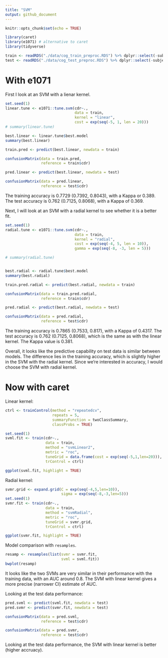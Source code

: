 ```yaml
---
title: "SVM"
output: github_document
---
```


```r
knitr::opts_chunk$set(echo = TRUE)

library(caret)
library(e1071) # alternative to caret
library(tidyverse)
```

```r
train <- readRDS("./data/cog_train_preproc.RDS") %>% dplyr::select(-subject)
test <- readRDS("./data/cog_test_preproc.RDS") %>% dplyr::select(-subject)

```

# With e1071

First I look at an SVM with a lienar kernel.

```r
set.seed(1)
linear.tune <- e1071::tune.svm(cdr~., 
                               data = train, 
                               kernel = "linear", 
                               cost = exp(seq(-5, 1, len = 20)))
# summary(linear.tune)

best.linear <- linear.tune$best.model
summary(best.linear)

train.pred <- predict(best.linear, newdata = train)

confusionMatrix(data = train.pred, 
                reference = train$cdr)

pred.linear <- predict(best.linear, newdata = test)

confusionMatrix(data = pred.linear, 
                reference = test$cdr)
```

The training accuracy is 0.7729 (0.7392, 0.8043), with a Kappa or 0.389.
The test accuracy is 0.762 (0.7125, 0.8068), with a Kappa of 0.369.

Next, I will look at an SVM with a radial kernel to see whether it is a better fit.

```r
set.seed(1)
radial.tune <- e1071::tune.svm(cdr~., 
                               data = train, 
                               kernel = "radial", 
                               cost = exp(seq(-4, 5, len = 10)),
                               gamma = exp(seq(-8, -3, len = 5)))

# summary(radial.tune)


best.radial <- radial.tune$best.model
summary(best.radial)

train.pred.radial <- predict(best.radial, newdata = train)

confusionMatrix(data = train.pred.radial, 
                reference = train$cdr)

pred.radial <- predict(best.radial, newdata = test)

confusionMatrix(data = pred.radial, 
                reference = test$cdr)
```

The training accuracy is 0.7865 (0.7533, 0.817), with a Kappa of 0.4317. 
The test accuracy is 0.762 (0.7125, 0.8068), which is the same as with the linear kernel. The Kappa value is 0.381.

Overall, it looks like the predictive capability on test data is similar between models. The difference lies in the training accuracy, which is slightly higher in the SVM with the radial kernel. Since we're interested in accuracy, I would choose the SVM with radial kernel.


# Now with caret

Linear kernel:

```r
ctrl <- trainControl(method = "repeatedcv",
                     repeats = 5,
                     summaryFunction = twoClassSummary, 
                     classProbs = TRUE) 

set.seed(1)
svml.fit <- train(cdr~., 
                  data = train, 
                  method = "svmLinear2",
                  metric = "roc",
                  tuneGrid = data.frame(cost = exp(seq(-5,1,len=20))),
                  trControl = ctrl)

ggplot(svml.fit, highlight = TRUE)
```

Radial kernel:
```r
svmr.grid <- expand.grid(C = exp(seq(-4,5,len=10)),
                         sigma = exp(seq(-8,-3,len=5)))
set.seed(1)             
svmr.fit <- train(cdr~., 
                  data = train,
                  method = "svmRadial",
                  metric = "roc",
                  tuneGrid = svmr.grid,
                  trControl = ctrl)

ggplot(svmr.fit, highlight = TRUE)
```


Model comparison with `resamples`.

```r
resamp <- resamples(list(svmr = svmr.fit, 
                         svml = svml.fit))
bwplot(resamp)
```

It looks like the two SVMs are very similar in their performance with the training data, with an AUC around 0.8. The SVM with linear kernel gives a more precise (narrower CI) estimate of AUC.


Looking at the test data performance:

```r
pred.svml <- predict(svml.fit, newdata = test)
pred.svmr <- predict(svmr.fit, newdata = test)

confusionMatrix(data = pred.svml, 
                reference = test$cdr)

confusionMatrix(data = pred.svmr, 
                reference = test$cdr)
```

Looking at the test data performance, the SVM with linear kernel is better (higher accruacy).